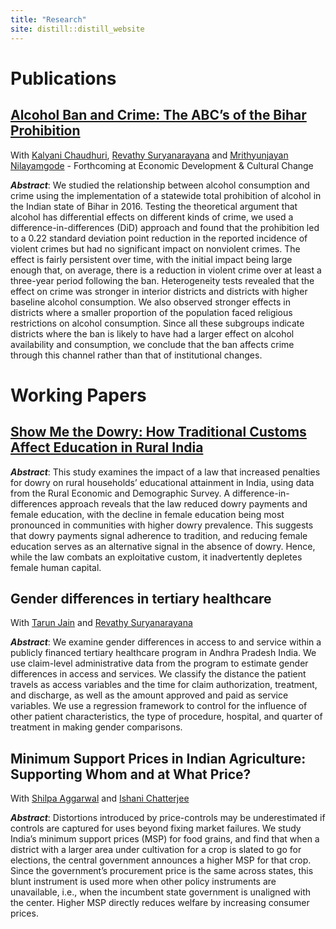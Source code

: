 ```yaml
---
title: "Research"
site: distill::distill_website
---
```

# Publications

## [Alcohol Ban and Crime: The ABC's of the Bihar Prohibition](files/EDCC-alcoholban-ms.pdf){target="_blank"}

With [Kalyani Chaudhuri](https://economics.ucdavis.edu/people/kalyanic){target="_blank"}, [Revathy Suryanarayana](https://revathy-suryanarayana.github.io/){target="_blank"} and [Mrithyunjayan Nilayamgode](https://economics.virginia.edu/people/profile/mn4yk){target="_blank"} - Forthcoming at Economic Development \& Cultural Change

***Abstract***: We studied the relationship between alcohol consumption and crime using the implementation of a statewide total prohibition of alcohol in the Indian state of Bihar in 2016. Testing the theoretical argument that alcohol has differential effects on different kinds of crime, we used a difference-in-differences (DiD) approach and found that the prohibition led to a 0.22 standard deviation point reduction in the reported incidence of violent crimes but had no significant impact on nonviolent crimes. The effect is fairly persistent over time, with the initial impact being large enough that, on average, there is a reduction in violent crime over at least a three-year period following the ban. Heterogeneity tests revealed that the effect on crime was stronger in interior districts and districts with higher baseline alcohol consumption. We also observed stronger effects in districts where a smaller proportion of the population faced religious restrictions on alcohol consumption. Since all these subgroups indicate districts where the ban is likely to have had a larger effect on alcohol availability and consumption, we conclude that the ban affects crime through this channel rather than that of institutional changes.


# Working Papers

## [Show Me the Dowry: How Traditional Customs Affect Education in Rural India](files/Dowry_and_Education.pdf){target="_blank"}

***Abstract***: This study examines the impact of a law that increased penalties for dowry on rural households' educational attainment in India, using data from the Rural Economic and Demographic Survey. A difference-in-differences approach reveals that the law reduced dowry payments and female education, with the decline in female education being most pronounced in communities with higher dowry prevalence. This suggests that dowry payments signal adherence to tradition, and reducing female education serves as an alternative signal in the absence of dowry. Hence, while the law combats an exploitative custom, it inadvertently depletes female human capital.



## Gender differences in tertiary healthcare

With [Tarun Jain](https://sites.google.com/virginia.edu/tarunjain/home?authuser=0){target="_blank"} and [Revathy Suryanarayana](https://revathy-suryanarayana.github.io/){target="_blank"}

***Abstract***: We examine gender differences in access to and service within a publicly financed tertiary healthcare program in Andhra Pradesh India. We use claim-level administrative data from the program to estimate gender differences in access and services. We classify the distance the patient travels as access variables and the time for claim authorization, treatment, and discharge, as well as the amount approved and paid as service variables. We use a regression framework to control for the influence of other patient characteristics, the type of procedure, hospital, and quarter of treatment in making gender comparisons.

## Minimum Support Prices in Indian Agriculture: Supporting Whom and at What Price?

With [Shilpa Aggarwal](https://aggarwalshilpa.wixsite.com/home) and [Ishani Chatterjee](https://economics.ucsd.edu/graduate-program/about/grad-profiles/cohort%202019/Chatterjee-ishani.html)

***Abstract***: Distortions introduced by price-controls may be underestimated if controls are captured for uses beyond fixing market failures. We study India's minimum support prices (MSP) for food grains, and find that when a district with a larger area under cultivation for a crop is slated to go for elections, the central government announces a higher MSP for that crop. Since the government's procurement price is the same across states, this blunt instrument is used more when other policy instruments are unavailable, i.e., when the incumbent state government is unaligned with the center. Higher MSP directly reduces welfare by increasing consumer prices.

